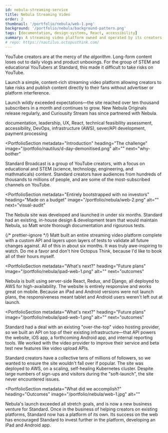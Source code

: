 ```yaml
---
id: nebula-streaming-service
title: Nebula Streaming Video
order: 2
thumbnail: '/portfolio/nebula/web-1.png'
background: '/portfolio/nebula/background-pattern.png'
tags: [documentation, design-systems, React, accessibility]
summary: A streaming video platform owned and operated by its creators, with full creative control and a direct-to-consumer business model.
# repo: https://nautilus.octopusthink.com/
---
```




<PortfolioSummary next="the-challenge">

<div>
  <IconHeading problem />

YouTube creators are at the mercy of _the algorithm_. Long-form content loses out to daily vlogs and product unboxings. For the group of STEM and educational YouTubers at Standard, this made it difficult to take risks on YouTube.

<!--
while demonitization of advertiser-unfriendly content increases

YouTube's algorithm prioritses consistent, safe content that keeps user engagement and watch time up—daily vlogs and unboxing videos win out over educational and long-form content. With videos increasingly demonitised by algorithms during their most-watched time windows, taking any risks on YouTube can be a channel-ending endeavour.

; the most popular and best-performing content on the platform
-->

</div>

<div>
  <IconHeading solution />

Launch a simple, content-rich streaming video platform allowing creators to take risks and publish content directly to their fans without advertiser or platform interference.

</div>

<div>
  <IconHeading result />

Launch wildly exceeded expectations—the site reached over ten thousand subscribers in a month and continues to grow. New Nebula Originals release regularly, and Curiousity Stream has since partnered with Nebula.

</div>

<div>
  <IconHeading role />

documentation, leadership, UX, React, technical feasibility assessment, accessibility, DevOps, infrastructure (AWS), sever/API development, payment processing

  </div>
</PortfolioSummary>

<ImagePanel dark alt="" image="/portfolio/nebula/video-wall.jpg" />

<PortfolioSection
  metadata="Introduction"
  heading="The challenge"
  image="/portfolio/nautilus/d-day-demonitised.png"
  alt=""
  next="why-bother"
  >

Standard Broadcast is a group of YouTube creators, with a focus on educational and STEM (science, technology, engineering, and mathmaticals) content. Standard creators have audiences from hundreds of thousands to millions of people, and are some of the most-subscribed channels on YouTube.

</PortfolioSection>

<PortfolioSection
  metadata="Entirely bootstrapped with no investors"
  heading="Made on a budget"
  image="/portfolio/nebula/web-2.png"
  alt=""
  next="visual-audit"
  >

<!--
Nebula was conceived not as a YouTube competitor; instead, it was intended as a place for YouTube creators to release additional or less-convential content. To ensure the platform could be an open ground for creativity
-->

The Nebula site was developed and launched in under six months. Standard had an existing, in-house design & development team that would maintain Nebula, so Matt wrote thorough documentation and rigourous tests.

</PortfolioSection>

<Divider light />

<Panel dark>
<Testimonial
  author="Dave Wiskus"
  position="CEO"
  company="Standard Broadcast"
  url="https://standard.tv"
>

<Paragraph large inverse>
  {/* prettier-ignore */}
  Matt built an entire <Link
    as="a"
    href="https://watchnebula.com/"
    css={css`
      color: #e33592;
    `}
  >
    streaming video platform
  </Link> complete with a custom API and layers upon layers of tests to validate all future changes against.
  All of this in about six months. It was truly awe-inspiring to watch.
</Paragraph>

<Paragraph large inverse>
  Do me a favor and don't hire Octopus Think, because I'd like to book all of their hours myself.
</Paragraph>

</Testimonial>

</Panel>

<PortfolioSection
  metadata="What's next?"
  heading="Future plans"
  image="/portfolio/nebula/ipad-web-1.png"
  alt=""
  next="outcomes"
  >

Nebula is built using server-side React, Redux, and Django, all deployed to AWS for high-availability. The website is entirely responsive and works great on mobile. Because an iPad and Android versions were not launch plans, the responsiveness meant tablet and Android users weren't left out at launch.

</PortfolioSection>

<PortfolioSection
  metadata="What's next?"
  heading="Future plans"
  image="/portfolio/nebula/ipad-web-1.png"
  alt=""
  next="outcomes"
  >

Standard had a deal with an existing "over-the-top" video hosting provider, so we built an API on top of their existing infrastructure—that API powers the website, iOS app, a forthcoming Android app, and internal reporting tools. We worked with the video provider to improve their service and beta test new features like video upload APIs.

</PortfolioSection>
<PortfolioSection
  metadata="What did we accomplish?"
  heading="Outcomes"
  image="/portfolio/nebula/web-1.jpg"
  alt=""
  >

Standard creators have a collective tens of millions of followers, so we wanted to ensure the site wouldn't fall over if popular. The site was deployed to AWS, on a scaling, self-healing Kubernetes cluster. Despite large numbers of sign-ups and visitors during the "soft-launch", the site never encountered issues.

</PortfolioSection>

<PortfolioSection
  metadata="What did we accomplish?"
  heading="Outcomes"
  image="/portfolio/nebula/web-1.jpg"
  alt=""
  >

Nebula's launch exceeded all stretch goals, and is now a new business venture for Standard. Once in the business of helping creators on existing platforms, Standard now has a platform of its own. Its success on the web has encouraged Standard to invest further in the platform, developing an iPad and Android app.

</PortfolioSection>

